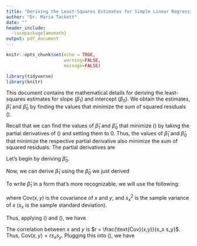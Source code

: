```yaml
---
title: "Deriving the Least-Squares Estimates for Simple Linear Regression"
author: "Dr. Maria Tackett"
date: ""
header_include: 
  -\usepackage{amsmath}
output: pdf_document
---
```


```r
knitr::opts_chunk$set(echo = TRUE,
                      warning=FALSE,
                      message=FALSE)
```


```r
library(tidyverse)
library(knitr)
```

This document contains the mathematical details for deriving the least-squares estimates for slope ($\beta_1$) and intercept ($\beta_0$). We obtain the estimates, $\hat{\beta}_1$ and $\hat{\beta}_0$ by finding the values that minimize the sum of squared residuals (\ref{ssr}).

\begin{equation}
\label{ssr}
SSR = \sum\limits_{i=1}^{n}[y_i - \hat{y}_i]^2 = [y_i - (\hat{\beta}_0 + \hat{\beta}_1 x_i)]^2 = [y_i - (\hat{\beta}_0 - \hat{\beta}_1 x_i]^2
\end{equation}

Recall that we can find the values of $\hat{\beta}_1$ and $\hat{\beta}_0$ that minimize (\ref{ssr}) by taking the partial derivatives of (\ref{ssr}) and setting them to 0. Thus, the values of $\hat{\beta}_1$ and $\hat{\beta}_0$ that minimize the respective partial derivative also minimize the sum of squared residuals. The partial derivatives are

\begin{equation}
\label{par-deriv}
\begin{aligned}
&\frac{\partial \text{SSR}}{\partial \hat{\beta}_1} = -2 \sum\limits_{i=1}^{n}x_i(y_i - \hat{\beta}_0 - \hat{\beta}_1 x_i)  \\[10pt]
&\frac{\partial \text{SSR}}{\partial \hat{\beta}_0} = -2 \sum\limits_{i=1}^{n}(y_i - \hat{\beta}_0 - \hat{\beta}_1 x_i)
\end{aligned}
\end{equation}

Let's begin by deriving $\hat{\beta}_0$. 

\begin{equation}
\label{est-beta0}
\begin{aligned}
\frac{\partial \text{SSR}}{\partial \hat{\beta}_0} &= -2 \sum\limits_{i=1}^{n}(y_i - \hat{\beta}_0 - \hat{\beta}_1 x_i) = 0 \\[10pt]
&\Rightarrow -\sum\limits_{i=1}^{n}(y_i + \hat{\beta}_0 + \hat{\beta}_1 x_i) = 0 \\[10pt]
&\Rightarrow - \sum\limits_{i=1}^{n}y_i + n\hat{\beta}_0 + \hat{\beta}_1\sum\limits_{i=1}^{n}x_i = 0 \\[10pt]
&\Rightarrow n\hat{\beta}_0  = \sum\limits_{i=1}^{n}y_i - \hat{\beta}_1\sum\limits_{i=1}^{n}x_i \\[10pt]
&\Rightarrow \hat{\beta}_0  = \frac{1}{n}\Big(\sum\limits_{i=1}^{n}y_i - \hat{\beta}_1\sum\limits_{i=1}^{n}x_i\Big)\\[10pt]
&\Rightarrow \hat{\beta}_0  = \bar{y} - \hat{\beta}_1 \bar{x} \\[10pt]
\end{aligned}
\end{equation}

Now, we can derive $\hat{\beta}_1$ using the $\hat{\beta}_0$ we just derived

\begin{equation}
\label{est-beta1-pt1}
\begin{aligned}
&\frac{\partial \text{SSR}}{\partial \hat{\beta}_1} = -2 \sum\limits_{i=1}^{n}x_i(y_i - \hat{\beta}_0 - \hat{\beta}_1 x_i) = 0  \\[10pt]
&\Rightarrow -\sum\limits_{i=1}^{n}x_iy_i + \hat{\beta}_0\sum\limits_{i=1}^{n}x_i + \hat{\beta}_1\sum\limits_{i=1}^{n}x_i^2 = 0 \\[10pt]
\text{(Fill in }\hat{\beta}_0\text{)}&\Rightarrow -\sum\limits_{i=1}^{n}x_iy_i + (\bar{y} - \hat{\beta}_1\bar{x})\sum\limits_{i=1}^{n}x_i + \hat{\beta}_1\sum\limits_{i=1}^{n}x_i^2 = 0 \\[10pt]
&\Rightarrow  (\bar{y} - \hat{\beta}_1\bar{x})\sum\limits_{i=1}^{n}x_i + \hat{\beta}_1\sum\limits_{i=1}^{n}x_i^2 = \sum\limits_{i=1}^{n}x_iy_i \\[10pt]
&\Rightarrow \bar{y}\sum\limits_{i=1}^{n}x_i - \hat{\beta}_1\bar{x}\sum\limits_{i=1}^{n}x_i + \hat{\beta}_1\sum\limits_{i=1}^{n}x_i^2 = \sum\limits_{i=1}^{n}x_iy_i \\[10pt]
&\Rightarrow n\bar{y}\bar{x} - \hat{\beta}_1n\bar{x}^2 + \hat{\beta}_1\sum\limits_{i=1}^{n}x_i^2 = \sum\limits_{i=1}^{n}x_iy_i \\[10pt]
&\Rightarrow \hat{\beta}_1\sum\limits_{i=1}^{n}x_i^2 - \hat{\beta}_1n\bar{x}^2  = \sum\limits_{i=1}^{n}x_iy_i - n\bar{y}\bar{x} \\[10pt]
&\Rightarrow \hat{\beta}_1\Big(\sum\limits_{i=1}^{n}x_i^2 -n\bar{x}^2\Big)  = \sum\limits_{i=1}^{n}x_iy_i - n\bar{y}\bar{x} \\[10pt] 
&\hat{\beta}_1 = \frac{\sum\limits_{i=1}^{n}x_iy_i - n\bar{y}\bar{x}}{\sum\limits_{i=1}^{n}x_i^2 -n\bar{x}^2}
\end{aligned}
\end{equation}

To write $\hat{\beta}_1$ in a form that's more recognizable, we will use the following: 

\begin{equation}
\label{cov}
\sum x_iy_i - n\bar{y}\bar{x} = \sum(x - \bar{x})(y - \bar{y}) = (n-1)\text{Cov}(x,y)
\end{equation}

\begin{equation}
\label{var_x}
\sum x_i^2 - n\bar{x}^2 - \sum(x - \bar{x})^2 = (n-1)s_x^2
\end{equation}

where $\text{Cov}(x,y)$ is the covariance of $x$ and $y$, and $s_x^2$ is the sample variance of $x$ ($s_x$ is the sample standard deviation).

Thus, applying (\ref{cov}) and (\ref{var_x}), we have 

\begin{equation}
\label{est-beta1-pt2}
\begin{aligned}
\hat{\beta}_1 &= \frac{\sum\limits_{i=1}^{n}x_iy_i - n\bar{y}\bar{x}}{\sum\limits_{i=1}^{n}x_i^2 -n\bar{x}^2} \\[10pt]
&= \frac{\sum\limits_{i=1}^{n}(x-\bar{x})(y-\bar{y})}{\sum\limits_{i=1}^{n}(x-\bar{x})^2}\\[10pt]
&= \frac{(n-1)\text{Cov}(x,y)}{(n-1)s_x^2}\\[10pt]
&= \frac{\text{Cov}(x,y)}{s_x^2}
\end{aligned}
\end{equation}



The correlation between $x$ and $y$ is $r = \frac{\text{Cov}(x,y)}{s_x s_y}$. Thus, $\text{Cov}(x,y) = r s_xs_y$. Plugging this into (\ref{est-beta1-pt2}), we have 

\begin{equation}
\hat{\beta}_1 = \frac{\text{Cov}(x,y)}{s_x^2} = r\frac{s_ys_x}{s_x^2} = r\frac{s_y}{s_x}
\end{equation}


